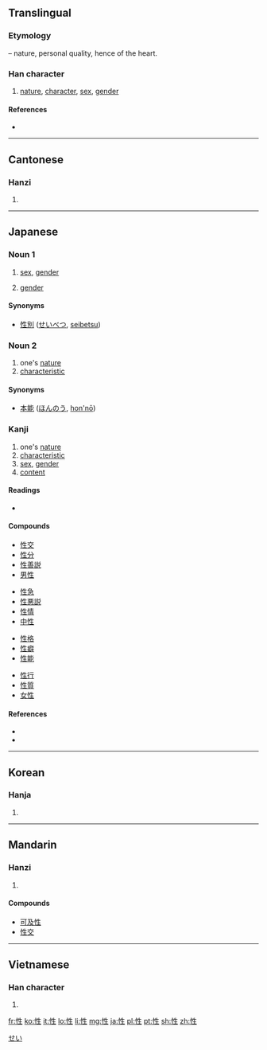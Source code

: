 ==Translingual==
===Etymology===
{{Han compound|心|alt1=忄|t1=heart|生|ls=psc|c1=s|c2=p}} – nature, personal quality, hence of the heart.

===Han character===
{{Han char|rn=61|rad=心|as=05|sn=8|four=9501<sub>0</sub>|canj=心竹手一 (PHQM)}}

# [[nature]], [[character]], [[sex]], [[gender]]

====References====
* {{Han ref|kx=0381.240|dkj=10478|dj=0710.090|hdz=42286.040|uh=6027|ud=24615|bh=A9CA|bd=43466}}

----

==Cantonese==

===Hanzi===
{{yue-hanzi|jyut=|y=sing3}}

# {{defn|Cantonese|sort=心05}}

----

==Japanese==

===Noun 1===
{{ja-noun|k|hira=せい|rom=sei}}

# [[sex]], [[gender]]
# {{grammar|lang=ja}} [[gender]]

====Synonyms====
* [[性別]] ([[せいべつ]], [[seibetsu]])

===Noun 2===
{{ja-noun|k|hira=さが|rom=saga}}

# one's [[nature]]
# [[characteristic]]

====Synonyms====
* [[本能]] ([[ほんのう]], [[hon'nō]])

===Kanji===
{{ja-kanji|grade=5|rs=心05}}

# one's [[nature]]
# [[characteristic]]
# [[sex]], [[gender]]
# [[content]]

====Readings====
* {{ja-readings|kanon=[[せい]] (''sei'')|goon=[[しょう]] (''shō'')|kun=[[さが]] (''saga'')|nadzuke=[[なり]] (''nari''), [[もと]] (''moto'')}}

====Compounds====
{{top4}}
* [[性交]]
* [[性分]]
* [[性善説]]
* [[男性]]
{{mid4}}
* [[性急]]
* [[性悪説]]
* [[性情]]
* [[中性]]
{{mid4}}
* [[性格]]
* [[性癖]]
* [[性能]]
{{mid4}}
* [[性行]]
* [[性質]]
* [[女性]]
{{bottom}}

====References====
* {{S-JIS|90AB}}
* {{JIS|402D}}

[[Category:ja:Grammar|せい]]

----

==Korean==

===Hanja===
{{ko-hanja|hangeul=성|eumhun=|rv=seong|mr=sŏng|y=seng}}

# {{defn|Korean|sort=心05}}

----

==Mandarin==

===Hanzi===
{{cmn-hanzi|pin=[[xìng]] ([[xing4]])|wg=hsing<sup>4</sup>}}

# {{defn|Mandarin|sort=心05}}

====Compounds====
* [[可及性]]
* [[性交]]

----

==Vietnamese==

===Han character===
{{vi-hantu|[[tính]], [[dính]], [[tánh]]|rs=心05}}

# {{defn|Vietnamese|sort=心05}}

[[fr:性]]
[[ko:性]]
[[it:性]]
[[lo:性]]
[[li:性]]
[[mg:性]]
[[ja:性]]
[[pl:性]]
[[pt:性]]
[[sh:性]]
[[zh:性]]